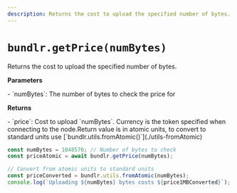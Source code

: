 ```yaml
---
description: Returns the cost to upload the specified number of bytes.
---
```


# `bundlr.getPrice(numBytes)`

Returns the cost to upload the specified number of bytes.

**Parameters**

<div className="-mt-5" />- `numBytes`: The number of bytes to check the price for

**Returns**

<div className="-mt-5" />- `price`: Cost to upload `numBytes`. Currency is the token
specified when connecting to the node.Return value is in atomic units, to convert
to standard units use [`bundlr.utils.fromAtomic()`](./utils-fromAtomic)

```js
const numBytes = 1048576; // Number of bytes to check
const priceAtomic = await bundlr.getPrice(numBytes);

// Convert from atomic units to standard units
const priceConverted = bundlr.utils.fromAtomic(numBytes);
console.log(`Uploading ${numBytes} bytes costs ${price1MBConverted}`);
```
